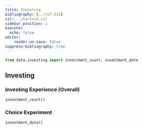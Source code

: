 ```yaml
---
title: Investing
bibliography: [../ref.bib]
csl: ../harvard.csl
sidebar_position: 2
execute:
  echo: false
editor:
    render-on-save: false
suppress-bibliography: true
---
```


```python
from data.investing import investment_count, investment_data
```

## Investing
### Investing Experience (Overall)
```python
investment_count()
```

### Choice Experiment
```python
investment_data()
```